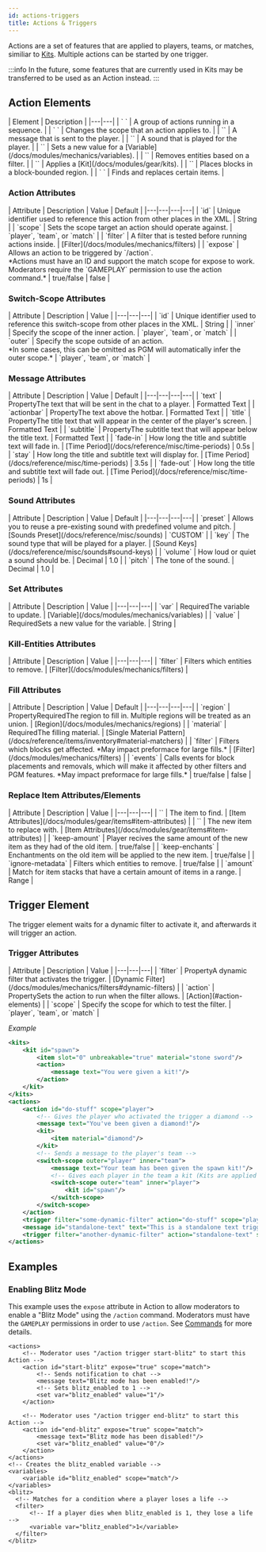 ```yaml
---
id: actions-triggers
title: Actions & Triggers
---
```


Actions are a set of features that are applied to players, teams, or matches, similiar to [Kits](/docs/modules/gear/kits).
Multiple actions can be started by one trigger.

:::info
In the future, some features that are currently used in Kits may be transferred to be used as an Action instead.
:::

## Action Elements

<div className="table-container">
  | Element | Description |
  |---|---|
  | `<action> </action>` | A group of actions running in a sequence. |
  | `<switch-scope> </switch-scope>` | Changes the scope that an action applies to. |
  | `<message/>` | A message that is sent to the player. |
  | `<sound/>` | A sound that is played for the player. |
  | `<set/>` | Sets a new value for a [Variable](/docs/modules/mechanics/variables). |
  | `<kill-entities/>` | Removes entities based on a filter. |
  | `<kit/>` | Applies a [Kit](/docs/modules/gear/kits). |
  | `<fill/>` | Places blocks in a block-bounded region. |
  | `<replace-item> </replace-item>` | Finds and replaces certain items. |
</div>

### Action Attributes

<div className="table-container">
  | Attribute | Description | Value | Default |
  |---|---|---|---|
  | `id` | Unique identifier used to reference this action from other places in the XML. | <span className="badge badge--primary">String</span> |
  | `scope` | Sets the scope target an action should operate against. | `player`, `team`, or `match` |
  | `filter` | A filter that is tested before running actions inside. | [Filter](/docs/modules/mechanics/filters) |
  | `expose` | Allows an action to be triggered by `/action`.<br />*Actions must have an ID and support the match scope for expose to work. Moderators require the `GAMEPLAY` permission to use the action command.* | <span className="badge badge--primary">true/false</span> | false |
</div>

### Switch-Scope Attributes

<div className="table-container">
  | Attribute | Description | Value |
  |---|---|---|
  | `id` | Unique identifier used to reference this switch-scope from other places in the XML. | <span className="badge badge--primary">String</span> |
  | `inner` | Specify the scope of the inner action. | `player`, `team`, or `match` |
  | `outer` | Specify the scope outside of an action.<br />*In some cases, this can be omitted as PGM will automatically infer the outer scope.* | `player`, `team`, or `match` |
</div>

### Message Attributes

<div className="table-container">
  | Attribute | Description | Value | Default |
  |---|---|---|---|
  | `text` | <span className="badge badge--secondary" title="Can be either this attribute or a sub-element.">Property</span>The text that will be sent in the chat to a player. | <span className="badge badge--primary">Formatted Text</span> |
  | `actionbar` | <span className="badge badge--secondary" title="Can be either this attribute or a sub-element.">Property</span>The text above the hotbar. | <span className="badge badge--primary">Formatted Text</span> |
  | `title` | <span className="badge badge--secondary" title="Can be either this attribute or a sub-element.">Property</span>The title text that will appear in the center of the player's screen. | <span className="badge badge--primary">Formatted Text</span> |
  | `subtitle` | <span className="badge badge--secondary" title="Can be either this attribute or a sub-element.">Property</span>The subtitle text that will appear below the title text. | <span className="badge badge--primary">Formatted Text</span> |
  | `fade-in` | How long the title and subtitle text will fade in. | [Time Period](/docs/reference/misc/time-periods) | 0.5s |
  | `stay` | How long the title and subtitle text will display for. | [Time Period](/docs/reference/misc/time-periods) | 3.5s |
  | `fade-out` | How long the title and subtitle text will fade out. | [Time Period](/docs/reference/misc/time-periods) | 1s |
</div>

### Sound Attributes

<div className="table-container">
  | Attribute | Description | Value | Default |
  |---|---|---|---|
  | `preset` | Allows you to reuse a pre-existing sound with predefined volume and pitch. | [Sounds Preset](/docs/reference/misc/sounds) | `CUSTOM` |
  | `key` | The sound type that will be played for a player. | [Sound Keys](/docs/reference/misc/sounds#sound-keys) |
  | `volume` | How loud or quiet a sound should be. | <span className="badge badge--primary">Decimal</span> | 1.0 |
  | `pitch` | The tone of the sound. | <span className="badge badge--primary">Decimal</span> | 1.0 |
</div>

### Set Attributes

<div className="table-container">
  | Attribute | Description | Value |
  |---|---|---|
  | `var` | <span className="badge badge--danger">Required</span>The variable to update. | [Variable](/docs/modules/mechanics/variables) |
  | `value` | <span className="badge badge--danger">Required</span>Sets a new value for the variable. | <span className="badge badge--primary">String</span> |
</div>

### Kill-Entities Attributes

<div className="table-container">
  | Attribute | Description | Value |
  |---|---|---|
  | `filter` | Filters which entities to remove. | [Filter](/docs/modules/mechanics/filters) |
</div>

### Fill Attributes

<div className="table-container">
  | Attribute | Description | Value | Default |
  |---|---|---|---|
  | `region` | <span className="badge badge--secondary" title="Can be either this attribute or a sub-element.">Property</span><span className="badge badge--danger">Required</span>The region to fill in. Multiple regions will be treated as an union. | [Region](/docs/modules/mechanics/regions) |
  | `material` | <span className="badge badge--danger">Required</span>The filling material. | [Single Material Pattern](/docs/reference/items/inventory#material-matchers) |
  | `filter` | Filters which blocks get affected. *May impact preformace for large fills.* | [Filter](/docs/modules/mechanics/filters) |
  | `events` | Calls events for block placements and removals, which will make it affected by other filters and PGM features. *May impact preformace for large fills.* | <span className="badge badge--primary">true/false</span> | false |
</div>

### Replace Item Attributes/Elements

<div className="table-container">
  | Attribute | Description | Value |
  |---|---|---|
  | `<find />` | The item to find. | [Item Attributes](/docs/modules/gear/items#item-attributes) |
  | `<replace/>` | The new item to replace with. | [Item Attributes](/docs/modules/gear/items#item-attributes) |
  | `keep-amount` | Player recives the same amount of the new item as they had of the old item. | <span className="badge badge--primary">true/false</span> |
  | `keep-enchants` | Enchantments on the old item will be applied to the new item. | <span className="badge badge--primary">true/false</span> |
  | `ignore-metadata` | Filters which entities to remove. | <span className="badge badge--primary">true/false</span> |
  | `amount` | Match for item stacks that have a certain amount of items in a range. | <span className="badge badge--primary">Range</span> |
</div>

## Trigger Element

The trigger element waits for a dynamic filter to activate it, and afterwards it will trigger an action.

### Trigger Attributes

<div className="table-container">
  | Attribute | Description | Value |
  |---|---|---|
  | `filter` | <span className="badge badge--secondary" title="Can be either this attribute or a sub-element.">Property</span>A dynamic filter that activates the trigger. | [Dynamic Filter](/docs/modules/mechanics/filters#dynamic-filters) |
  | `action` | <span className="badge badge--secondary" title="Can be either this attribute or a sub-element.">Property</span>Sets the action to run when the filter allows. | [Action](#action-elements) |
  | `scope` | Specify the scope for which to test the filter. | `player`, `team`, or `match` |
</div>

_Example_

```xml
<kits>
    <kit id="spawn">
        <item slot="0" unbreakable="true" material="stone sword"/>
        <action>
            <message text="You were given a kit!"/>
        </action>
    </kit>
</kits>
<actions>
    <action id="do-stuff" scope="player">
        <!-- Gives the player who activated the trigger a diamond -->
        <message text="You've been given a diamond!"/>
        <kit>
            <item material="diamond"/>
        </kit>
        <!-- Sends a message to the player's team -->
        <switch-scope outer="player" inner="team">
            <message text="Your team has been given the spawn kit!"/>
            <!-- Gives each player in the team a kit (Kits are applied per player) -->
            <switch-scope outer="team" inner="player">
                <kit id="spawn"/>
            </switch-scope>
        </switch-scope>
    </action>
    <trigger filter="some-dynamic-filter" action="do-stuff" scope="player"/>
    <message id="standalone-text" text="This is a standalone text trigger"/>
    <trigger filter="another-dynamic-filter" action="standalone-text" scope="player"/>
</actions>
```

## Examples

### Enabling Blitz Mode

This example uses the `expose` attribute in Action to allow moderators to enable
a "Blitz Mode" using the `/action` command. Moderators must have the `GAMEPLAY` permissions
in order to use `/action`. See [Commands](/docs/commands/main) for more details.

```
<actions>
    <!-- Moderator uses "/action trigger start-blitz" to start this Action -->
    <action id="start-blitz" expose="true" scope="match">
        <!-- Sends notification to chat -->
        <message text="Blitz mode has been enabled!"/>
        <!-- Sets blitz_enabled to 1 -->
        <set var="blitz_enabled" value="1"/>
    </action>

    <!-- Moderator uses "/action trigger end-blitz" to start this Action -->
    <action id="end-blitz" expose="true" scope="match">
        <message text="Blitz mode has been disabled!"/>
        <set var="blitz_enabled" value="0"/>
    </action>
</actions>
<!-- Creates the blitz_enabled variable -->
<variables>
    <variable id="blitz_enabled" scope="match"/>
</variables>
<blitz>
  <!-- Matches for a condition where a player loses a life -->
  <filter>
      <!-- If a player dies when blitz_enabled is 1, they lose a life -->
      <variable var="blitz_enabled">1</variable>
  </filter>
</blitz>
```
